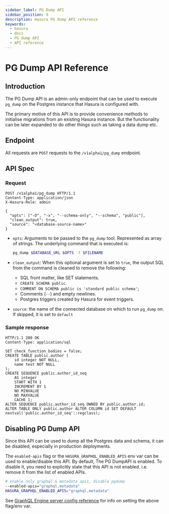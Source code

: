```yaml
---
sidebar_label: PG Dump API
sidebar_position: 9
description: Hasura PG dump API reference
keywords:
  - hasura
  - docs
  - PG dump API
  - API reference
---
```


# PG Dump API Reference

## Introduction

The PG Dump API is an admin-only endpoint that can be used to execute
`pg_dump` on the Postgres instance that Hasura is configured with.

The primary motive of this API is to provide convenience methods to
initialise migrations from an existing Hasura instance. But the
functionality can be later expanded to do other things such as taking a
data dump etc.

## Endpoint

All requests are `POST` requests to the `/v1alpha1/pg_dump` endpoint.

## API Spec

### Request

```http
POST /v1alpha1/pg_dump HTTP/1.1
Content-Type: application/json
X-Hasura-Role: admin

{
  "opts": ["-O", "-x", "--schema-only", "--schema", "public"],
  "clean_output": true,
  "source": "<database-source-name>"
}
```

-   `opts`: Arguments to be passed to the `pg_dump` tool. Represented as
    array of strings. The underlying command that is executed is:

    ```bash
    pg_dump $DATABASE_URL $OPTS -f $FILENAME
    ```

-   `clean_output`: When this optional argument is set to `true`, the
    output SQL from the command is cleaned to remove the following:

    -   SQL front matter, like SET statements.
    -   `CREATE SCHEMA public`.
    -   `COMMENT ON SCHEMA public is 'standard public schema'`;
    -   Comments (`--`) and empty newlines.
    -   Postgres triggers created by Hasura for event triggers.

-   `source`: the name of the connected database on which to run
    `pg_dump` on. If skipped, it is set to `default`

### Sample response

```http
HTTP/1.1 200 OK
Content-Type: application/sql

SET check_function_bodies = false;
CREATE TABLE public.author (
    id integer NOT NULL,
    name text NOT NULL
);
CREATE SEQUENCE public.author_id_seq
    AS integer
    START WITH 1
    INCREMENT BY 1
    NO MINVALUE
    NO MAXVALUE
    CACHE 1;
ALTER SEQUENCE public.author_id_seq OWNED BY public.author.id;
ALTER TABLE ONLY public.author ALTER COLUMN id SET DEFAULT nextval('public.author_id_seq'::regclass);
```

## Disabling PG Dump API

Since this API can be used to dump all the Postgres data and schema, it
can be disabled, especially in production deployments.

The `enabled-apis` flag or the `HASURA_GRAPHQL_ENABLED_APIS` env var can
be used to enable/disable this API. By default, The PG DumpAPI is
enabled. To disable it, you need to explicitly state that this API is
not enabled. i.e. remove it from the list of enabled APIs.

```bash
# enable only graphql & metadata apis, disable pgdump
--enabled-apis="graphql,metadata"
HASURA_GRAPHQL_ENABLED_APIS="graphql,metadata"
```

See [GraphQL Engine server config reference](/graphql/core/deployment/graphql-engine-flags/reference.html#server-flag-reference) for info on setting the above flag/env var.
